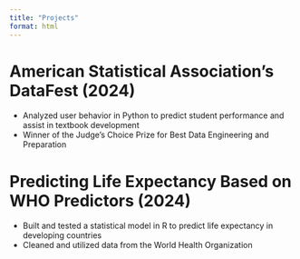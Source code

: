 ```yaml
---
title: "Projects"
format: html
---
```


# American Statistical Association's DataFest (2024)

* Analyzed user behavior in Python to predict student performance and assist in textbook development 
* Winner of the Judge's Choice Prize for Best Data Engineering and Preparation

# Predicting Life Expectancy Based on WHO Predictors (2024)

* Built and tested a statistical model in R to predict life expectancy in developing countries 
* Cleaned and utilized data from the World Health Organization